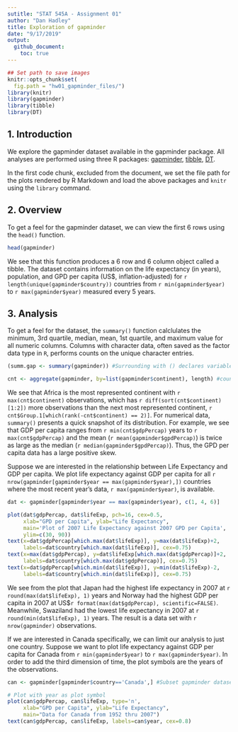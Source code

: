 ```yaml
---
sutitle: "STAT 545A - Assignment 01"
author: "Dan Hadley"
title: Exploration of gapminder
date: "9/17/2019"
output: 
  github_document:
    toc: true
---
```


```r
## Set path to save images
knitr::opts_chunk$set(
  fig.path = "hw01_gapminder_files/")
library(knitr)
library(gapminder)
library(tibble)
library(DT)
```

## 1. Introduction

We explore the gapminder dataset available in the gapminder package.  All analyses are performed using three R packages: [gapminder](https://cran.r-project.org/web/packages/gapminder/index.html), [tibble](https://cran.r-project.org/web/packages/tibble/index.html), [DT](https://cran.r-project.org/web/packages/DT/index.html).

In the first code chunk, excluded from the document, we set the file path for the plots rendered by R Markdown and load the above packages and `knitr` using the `library` command.

## 2. Overview

To get a feel for the gapminder dataset, we can view the first 6 rows using the `head()` function.
```r
head(gapminder)
```

We see that this function produces a 6 row and 6 column object called a tibble.  The dataset contains information on the life expectancy (in years), population, and GPD per capita (US\$, inflation-adjusted) for `r length(unique(gapminder$country))` countries from `r min(gapminder$year)` to `r max(gapminder$year)` measured every 5 years.

## 3. Analysis

To get a feel for the dataset, the `summary()` function calclulates the minimum, 3rd quartile, median, mean, 1st quartile, and maximum value for all numeric columns.  Columns with character data, often saved as the factor data type in `R`, performs counts on the unique character entries.
```r
(summ.gap <- summary(gapminder)) #Surrounding with () declares variable and prints value(s)

cnt <- aggregate(gapminder, by=list(gapminder$continent), length) #counts observations by continent
```

We see that Africa is the most represented continent with `r max(cnt$continent)` observations, which has `r diff(sort(cnt$continent)[1:2])` more observations than the next most represented continent, `r cnt$Group.1[which(rank(-cnt$continent) == 2)]`.  For numerical data, `summary()` presents a quick snapshot of its distribution.  For example, we see that GDP per capita ranges from `r min(cnt$gdpPercap)` years to `r max(cnt$gdpPercap)` and the mean (`r mean(gapminder$gpdPercap)`) is twice as large as the median (`r median(gapminder$gpdPercap)`).  Thus, the GPD per capita data has a large positive skew.

Suppose we are interested in the relationship between Life Expectancy and GDP per capita.  We plot life expectancy against GDP per capita for all `r nrow(gapminder[gapminder$year == max(gapminder$year),])` countries where the most recent year's data, `r max(gapminder$year)`, is available.

```r
dat <- gapminder[gapminder$year == max(gapminder$year), c(1, 4, 6)]

plot(dat$gdpPercap, dat$lifeExp, pch=16, cex=0.5,
     xlab="GPD per Capita", ylab="Life Expectancy",
     main='Plot of 2007 Life Expectancy against 2007 GPD per Capita',
     ylim=c(30, 90))
text(x=dat$gdpPercap[which.max(dat$lifeExp)], y=max(dat$lifeExp)+2,
     labels=dat$country[which.max(dat$lifeExp)], cex=0.75)
text(x=max(dat$gdpPercap), y=dat$lifeExp[which.max(dat$gdpPercap)]+2,
     labels=dat$country[which.max(dat$gdpPercap)], cex=0.75)
text(x=dat$gdpPercap[which.min(dat$lifeExp)], y=min(dat$lifeExp)-2,
     labels=dat$country[which.min(dat$lifeExp)], cex=0.75)

```

We see from the plot that Japan had the highest life expectancy in 2007 at `r round(max(dat$lifeExp), 1)` years and Norway had the highest GDP per capita in 2007 at US\$`r format(max(dat$gdpPercap), scientific=FALSE)`.  Meanwhile, Swaziland had the lowest life expectancy in 2007 at `r round(min(dat$lifeExp), 1)` years.  The result is a data set with `r nrow(gapminder)` observations.

If we are interested in Canada specifically, we can limit our analysis to just one country.  Suppose we want to plot life expectancy against GDP per capita for Canada from `r min(gapminder$year)` to `r max(gapminder$year)`. In order to add the third dimension of time, the plot symbols are the years of the observations.

```r
can <- gapminder[gapminder$country=='Canada',] #Subset gapminder dataset to Canada's observations

# Plot with year as plot symbol
plot(can$gdpPercap, can$lifeExp, type='n',
     xlab="GPD per Capita", ylab="Life Expectancy",
     main="Data for Canada from 1952 thru 2007")
text(can$gdpPercap, can$lifeExp, labels=can$year, cex=0.8)
```